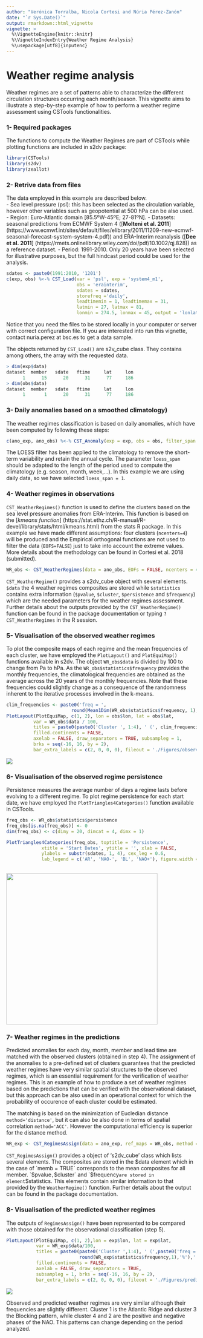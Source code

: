 ```yaml
---
author: "Verónica Torralba, Nicola Cortesi and Núria Pérez-Zanón"
date: "`r Sys.Date()`"
output: rmarkdown::html_vignette
vignette: >
  %\VignetteEngine{knitr::knitr}
  %\VignetteIndexEntry{Weather Regime Analysis}
  %\usepackage[utf8]{inputenc}
---
```



Weather regime analysis
========================

Weather regimes are a set of patterns able to characterize the different circulation structures occurring each month/season. This vignette aims to illustrate a step-by-step example of how to perform a weather regime assessment using CSTools functionalities.

### 1- Required packages 

The functions to compute the Weather Regimes are part of CSTools while plotting functions are included in s2dv package:
 
```r
library(CSTools)
library(s2dv)
library(zeallot)
```


### 2- Retrive data from files
 
The data employed in this example are described below.  
- Sea level pressure (psl): this has been selected as the circulation variable, however other variables such as geopotential at 500 hPa can be also used.
- Region: Euro-Atlantic domain [85.5ºW-45ºE; 27-81ºN].
- Datasets: seasonal predictions from ECMWF System 4 ([**Molteni et al. 2011**] (https://www.ecmwf.int/sites/default/files/elibrary/2011/11209-new-ecmwf-seasonal-forecast-system-system-4.pdf)) and ERA-Interim reanalysis ([**Dee et al. 2011**] (https://rmets.onlinelibrary.wiley.com/doi/pdf/10.1002/qj.828)) as a reference dataset.
- Period: 1991-2010. Only 20 years have been selected for illustrative purposes, but the full hindcast period could be used for the analysis.  


```r
sdates <- paste0(1991:2010, '1201')
c(exp, obs) %<-% CST_Load(var = 'psl', exp = 'system4_m1',
                          obs = 'erainterim',
                          sdates = sdates,
                          storefreq ='daily',
                          leadtimemin = 1, leadtimemax = 31,
                          latmin = 27, latmax = 81,
                          lonmin = 274.5, lonmax = 45, output = 'lonlat')
```


Notice that you need the files to be stored locally in your computer or server with correct configuration file. If you are interested into run this vignette, contact nuria.perez at bsc.es to get a data sample.

The objects returned by `CST_Load()` are s2v_cube class. They contains among others, the array with the requested data.


```r
> dim(exp$data)
dataset  member   sdate   ftime     lat     lon 
      1      15      20      31      77     186 
> dim(obs$data)
dataset  member   sdate   ftime     lat     lon 
      1       1      20      31      77     186
```


### 3- Daily anomalies based on a smoothed climatology)

The weather regimes classification is based on daily anomalies, which have been computed by following these steps: 


```r
c(ano_exp, ano_obs) %<-% CST_Anomaly(exp = exp, obs = obs, filter_span = 1)
```

The LOESS filter has been applied to the climatology to remove the short-term variability and retain the annual cycle. The parameter `loess_span` should be adapted to the length of the period used to compute the climatology (e.g. season, month, week,...). In this example we are using daily data, so we have selected `loess_span = 1`. 


### 4- Weather regimes in observations 

`CST_WeatherRegimes()` function is used to define the clusters based on the sea level pressure anomalies from ERA-Interim. This function is based on the [*kmeans function*] (https://stat.ethz.ch/R-manual/R-devel/library/stats/html/kmeans.html)
from the stats R package. In this example we have made different assumptions: four clusters (`ncenters=4`) will be produced and the Empirical orthogonal functions are not used to filter the data (`EOFS=FALSE`) just to take into account the extreme values. More details about the methodology can be found in Cortesi et al. 2018 (submitted). 


```r
WR_obs <- CST_WeatherRegimes(data = ano_obs, EOFs = FALSE, ncenters = 4)
``` 


`CST_WeatherRegime()` provides a s2dv_cube object with several elements. `$data` the 4 weather regimes composites are stored while `$statistics` contains extra information (`$pvalue`, `$cluster`, `$persistence` and `$frequency`) which are the needed parameters for the weather regimes assessment. Further details about the outputs provided by the `CST_WeatherRegime()` function can be found in the package documentation or typing `?CST_WeatherRegimes` in the R session. 



### 5- Visualisation of the observed weather regimes


To plot the composite maps of each regime and the mean frequencies of each cluster, we have employed the `PlotLayout()` and `PlotEquiMap()` functions available in s2dv. The object `WR_obs$data` is divided by 100 to change from Pa to hPa. As the `WR_obs$statistics$frequency` provides the monthly frequencies, the climatological frequencies are obtained as the average across the 20 years of the monthly frequencies. Note that these frequencies could slightly change as a consequence of the randomness inherent to the iterative processes involved in the k-means.   

 ```r
clim_frequencies <- paste0('freq = ',
                         round(Mean1Dim(WR_obs$statistics$frequency, 1), 1), '%')
PlotLayout(PlotEquiMap, c(1, 2), lon = obs$lon, lat = obs$lat,
           var = WR_obs$data / 100,
           titles = paste0(paste0('Cluster ', 1:4), ' (', clim_frequencies,' )'),
           filled.continents = FALSE,
           axelab = FALSE, draw_separators = TRUE, subsampleg = 1,
           brks = seq(-16, 16, by = 2),
           bar_extra_labels = c(2, 0, 0, 0), fileout = './Figures/observed_regimes.png')
```

<img src="./Figures/observed_regimes.png" />

### 6- Visualisation of the observed regime persistence

Persistence measures the average number of days a regime lasts before evolving to a different regime. To plot regime persistence for each start date, we have employed the `PlotTriangles4Categories()` function available in CSTools.

```r
freq_obs <- WR_obs$statistics$persistence
freq_obs[is.na(freq_obs)] <- 0
dim(freq_obs) <- c(dimy = 20, dimcat = 4, dimx = 1)

PlotTriangles4Categories(freq_obs, toptitle = 'Persistence',
             xtitle = 'Start Dates', ytitle = '', xlab = FALSE,
             ylabels = substr(sdates, 1, 4), cex_leg = 0.6,
             lab_legend = c('AR', 'NAO-', 'BL', 'NAO+'), figure.width = .7)
      
```


<img src="./Figures/Obs_Persistence.png" width = "400px"/>


### 7- Weather regimes in the predictions

Predicted anomalies for each day, month, member and lead time are matched with the observed clusters (obtained in step 4). The assignment of the anomalies to a pre-defined set of clusters guarantees that the predicted weather regimes have very similar spatial structures to the observed regimes, which is an essential requirement for the verification of weather regimes. This is an example of how to produce a set of weather regimes based on the predictions that can be verified with the observational dataset, but this approach can be also used in an operational context for which the probability of occurence of each cluster could be estimated. 


The matching is based on the minimization of Eucledian distance `method='distance'`, but it can also be also done in terms of spatial correlation `method='ACC'`. However the computational efficiency is superior for the distance method.


```r
WR_exp <- CST_RegimesAssign(data = ano_exp, ref_maps = WR_obs, method = 'distance', composite = TRUE, memb = TRUE)
```


`CST_RegimesAssign()` provides a object of 's2dv_cube' class which lists several elements. The composites are stored in the $data element which in the case of `memb = TRUE` corresponds to the mean composites for all member. `$pvalue`, `$cluster` and `$frequency` are stored in element `$statistics. This elements contain similar information to that provided by the `WeatherRegime()` function. Further details about the output can be found in the package documentation. 

### 8- Visualisation of the predicted weather regimes


The outputs of `RegimesAssign()` have been represented to be compared with those obtained for the observational classification (step 5). 


```r
PlotLayout(PlotEquiMap, c(1, 2),lon = exp$lon, lat = exp$lat,
           var = WR_exp$data/100, 
           titles = paste0(paste0('Cluster ',1:4), ' (',paste0('freq = ', 
                           round(WR_exp$statistics$frequency,1),'%'),' )'),
           filled.continents = FALSE,
           axelab = FALSE, draw_separators = TRUE,
           subsampleg = 1, brks = seq(-16, 16, by = 2),
           bar_extra_labels = c(2, 0, 0, 0), fileout = './Figures/predicted_regimes.png')
```
<img src="./Figures/predicted_regimes.png" />


Observed and predicted weather regimes are very similar although their frequencies are slightly different. Cluster 1 is the Atlantic Ridge and cluster 3 the Blocking pattern, while cluster 4 and 2 are the positive and negative phases of the NAO. This patterns can change depending on the period analyzed.
